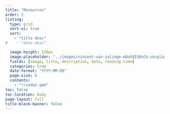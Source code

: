 ```yaml
---
title: "Resources"
order: 2
listing:
  type: grid
  sort-ui: true
  sort:
    - "title desc"
#    - "date-desc"

  image-height: 150px
  image-placeholder: "../images/vincent-van-zalinge-mDohQISBnCk-unsplash.jpg"
  fields: [image, title, description, date, reading-time]
  categories: true
  date-format: "YYYY-MM-DD"
  page-size: 6
  contents:
    - "*/index.qmd"
toc: false
toc-location: body
page-layout: full
title-block-banner: false
---
```

